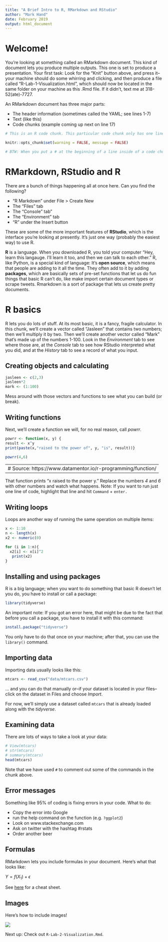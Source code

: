 ```yaml
---
title: "A Brief Intro to R, RMarkdown and RStudio"
author: "Mark Hand" 
date: February 2019 
output: html_document
---
```


# Welcome! 

You're looking at something called an RMarkdown document. This kind of document lets you produce multiple outputs. This one is set to produce a presentation. Your first task: Look for the "Knit" button above, and press it--your machine should do some whirring and clicking, and then produce a file called "R-Lab-1-Visualization.html", which should now be located in the same folder on your machine as this .Rmd file. If it didn't, text me at 318-52(ate)-7727. 

An RMarkdown document has three major parts: 

- The header information (sometimes called the YAML; see lines 1-7)
- Text (like this)
- Code chunks (example coming up next on line 17) 

```r
# This is an R code chunk. This particular code chunk only has one line of actual code, which sets some formatting rules for the rest of the document. Don't worry yet about what this code means. 

knitr::opts_chunk$set(warning = FALSE, message = FALSE)

# BTW: When you put a # at the beginning of a line inside of a code chunk, that's called "commenting out." It won't show up in whatever you knit.
```

# RMarkdown, RStudio and R 

There are a bunch of things happening all at once here. Can you find the following? 

- "R Markdown" under File > Create New 
- The "Files" tab
- The "Console" tab"
- The "Environment" tab 
- "R" under the Insert button 

These are some of the more important features of **RStudio**, which is the interface you're looking at presently. It's just one way (probably the easiest way) to use R. 

**R** is a language. When you downloaded R, you told your computer "Hey, learn this langauge. I'll learn it too, and then we can talk to each other." R, like Python, is a special kind of language: It's **open source**, which means that people are adding to it all the time. They often add to it by adding **packages**, which are basically sets of pre-set functions that let us do fun things that basic R can't do, like make import certain document types or scrape tweets. Rmarkdown is a sort of package that lets us create pretty documents.  
  
# R basics 

R lets you do lots of stuff. At its most basic, it is a fancy, fragile calculator. In this chunk, we'll create a vector called "Jasleen" that contains two numbers; then we'll multiply it by two. Then we'll create another vector called "Mark" that's made up of the numbers 1-100. Look in the _Environment_ tab to see where those are, at the _Console_ tab to see how RStudio interpreted what you did, and at the _History_ tab to see a record of what you input. 

## Creating objects and calculating

```r
jasleen <- c(2,3)
jasleen*2
mark <- (1:100)
```

Mess around with those vectors and functions to see what you can build (or break).

## Writing functions

Next, we'll create a function we will, for no real reason, call _powrr_. 

```r
powrr <- function(x, y) {
result <- x^y
print(paste(x,"raised to the power of", y, "is", result))}

powrr(4,6)
```

---
# Source: https://www.datamentor.io/r-programming/function/
---

That function prints "x raised to the power y." Replace the numbers _4_ and _6_ with other numbers and watch what happens. Note: If you want to run just one line of code, highlight that line and hit `Command` + `enter.` 

## Writing loops 

Loops are another way of running the same operation on multiple items: 

```r
x <- 1:10
n <- length(x)
x2 <- numeric(0)

for (i in 1:n){
  x2[i] <- x[i]^2
   print(x2)
}
```

## Installing and using packages 

R is a big language; when you want to do something that basic R doesn't let you do, you have to install or call a package: 

```r
library(tidyverse)
```

An important note: If you got an error here, that might be due to the fact that before you call a package, you have to install it with this command: 


```r
install.package("tidyverse")
```

You only have to do that once on your machine; after that, you can use the `library()` command. 

## Importing data 

Importing data usually looks like this: 
```r
mtcars <- read_csv("data/mtcars.csv")
```

... and you can do that manually or--if your dataset is located in your files--click on the dataset in Files and choose _Import_. 

For now, we'll simply use a dataset called `mtcars` that is already loaded along with the _tidyverse_. 

## Examining data

There are lots of ways to take a look at your data: 

```r
# View(mtcars)
# str(mtcars)
# summary(mtcars)
head(mtcars)
```

Note that we have used `#` to comment out some of the commands in the chunk above. 

## Error messages 

Something like 95% of coding is fixing errors in your code. What to do: 

- Copy the error into Google
- run the help command on the function (e.g. `?ggplot2`)
- Look on www.stackexchange.com
- Ask on twitter with the hashtag #rstats
- Order another beer 

## Formulas

RMarkdown lets you include formulas in your document. Here's what that looks like:

$Y = f(X_{1}) + \epsilon$

See [here](https://www.calvin.edu/~rpruim/courses/s341/S17/from-class/MathinRmd.html) for a cheat sheet. 

## Images

Here's how to include images!

![](collateral/coco.jpg) 

Next up: Check out `R-Lab-2-Visualization.Rmd`. 

